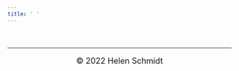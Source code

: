 ```yaml
---
title: ' '
---
```


<font size="4">

&nbsp;
<!-- add line to divide content from footer -->
<hr />

<p style="text-align: center;">
© 2022 Helen Schmidt
</p>
<!-- Add icon library -->
<link rel="stylesheet" href="https://cdnjs.cloudflare.com/ajax/libs/font-awesome/4.7.0/css/font-awesome.min.css">

<link rel="stylesheet" href="https://use.fontawesome.com/releases/v5.8.1/css/all.css" integrity="sha384-50oBUHEmvpQ+1lW4y57PTFmhCaXp0ML5d60M1M7uH2+nqUivzIebhndOJK28anvf" crossorigin="anonymous">

<link rel="stylesheet" href="https://cdn.rawgit.com/jpswalsh/academicons/master/css/academicons.min.css">

<font size="6">

<!-- Add icons from font awesome -->
<p style="text-align: center;">
    <a href="https://github.com/hschmidt12" target="_blank" class="fab fa-github" style="color:Tomato"></a>
    <a href="https://twitter.com/_helenschmidt_" target="_blank" class="fab fa-twitter" style="color:Tomato"></a>
    <a href="https://www.linkedin.com/in/helen-schmidt-03b508131/" target="_blank" class="fab fa-linkedin" style="color:Tomato"></a>
</p>
</font>
